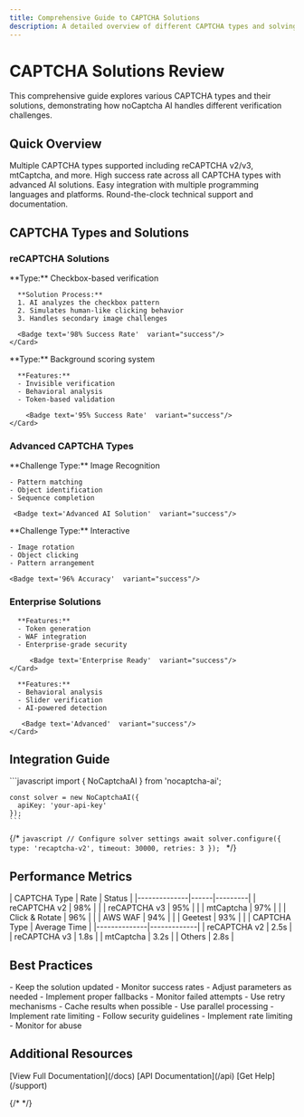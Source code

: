 ---
title: Comprehensive Guide to CAPTCHA Solutions
description: A detailed overview of different CAPTCHA types and solving methods
---


# CAPTCHA Solutions Review <Badge text='Updated 2025'  variant="success"/>

This comprehensive guide explores various CAPTCHA types and their solutions, demonstrating how noCaptcha AI handles different verification challenges.

## Quick Overview

<CardGrid stagger>
  <Card title="Supported Types" icon="puzzle">
    Multiple CAPTCHA types supported including reCAPTCHA v2/v3, mtCaptcha, and more.
  </Card>
  <Card title="Success Rate" icon="star">
    High success rate across all CAPTCHA types with advanced AI solutions.
  </Card>
  <Card title="Integration" icon="setting">
    Easy integration with multiple programming languages and platforms.
  </Card>
  <Card title="24/7 Support" icon="seti:clock">
    Round-the-clock technical support and documentation.
  </Card>
</CardGrid>

## CAPTCHA Types and Solutions

### reCAPTCHA Solutions

<Tabs>
  <TabItem label="reCAPTCHA v2">
    <Card title="Checkbox Challenge">
      <Icon name="check" size="1.5rem" /> **Type:** Checkbox-based verification
      
      **Solution Process:**
      1. AI analyzes the checkbox pattern
      2. Simulates human-like clicking behavior
      3. Handles secondary image challenges
      
      <Badge text='98% Success Rate'  variant="success"/>
    </Card>
  </TabItem>
  <TabItem label="reCAPTCHA v3">
    <Card title="Score-Based System">
      <Icon name="random" size="1.5rem" /> **Type:** Background scoring system
      
      **Features:**
      - Invisible verification
      - Behavioral analysis
      - Token-based validation
      
        <Badge text='95% Success Rate'  variant="success"/>
    </Card>
  </TabItem>
</Tabs>

### Advanced CAPTCHA Types

<CardGrid>
  <Card title="mtCaptcha" icon="image">
    <Icon name="picture" size="1.5rem" />
    **Challenge Type:** Image Recognition
    
    - Pattern matching
    - Object identification
    - Sequence completion
    
     <Badge text='Advanced AI Solution'  variant="success"/>
  </Card>
  
  <Card title="Click & Rotate" icon="rotate">
    <Icon name="mouse" size="1.5rem" />
    **Challenge Type:** Interactive
    
    - Image rotation
    - Object clicking
    - Pattern arrangement
    
    <Badge text='96% Accuracy'  variant="success"/>
  </Card>
</CardGrid>

### Enterprise Solutions

<Tabs>
  <TabItem label="AWS WAF">
    <Card title="AWS WAF CAPTCHA">
      <Icon name="aws" size="1.5rem" />
      
      **Features:**
      - Token generation
      - WAF integration
      - Enterprise-grade security
      
         <Badge text='Enterprise Ready'  variant="success"/>
    </Card>
  </TabItem>
  <TabItem label="Geetest">
    <Card title="Geetest CAPTCHA">
      <Icon name="security" size="1.5rem" />
      
      **Features:**
      - Behavioral analysis
      - Slider verification
      - AI-powered detection
      
       <Badge text='Advanced'  variant="success"/>
    </Card>
  </TabItem>
</Tabs>

## Integration Guide

<CardGrid>
  <Card title="Quick Start" icon="rocket">
    ```javascript
    import { NoCaptchaAI } from 'nocaptcha-ai';
    
    const solver = new NoCaptchaAI({
      apiKey: 'your-api-key'
    });
    ```
  </Card>
  
  {/* <Card title="Configuration" icon="setting">
    ```javascript
    // Configure solver settings
    await solver.configure({
      type: 'recaptcha-v2',
      timeout: 30000,
      retries: 3
    });
    ```
  </Card> */}
</CardGrid>

## Performance Metrics

<Tabs>
  <TabItem label="Success Rates">
    | CAPTCHA Type | Rate | Status |
    |--------------|------|---------|
    | reCAPTCHA v2 | 98% | <Badge text='Excellent'  variant="success"/> |
    | reCAPTCHA v3 | 95% | <Badge text='Great'  variant="success"/> |
    | mtCaptcha | 97% | <Badge  text='Excellent' variant="success"/> |
    | Click & Rotate | 96% | <Badge text='Excellent'  variant="success"/> |
    | AWS WAF | 94% | <Badge text='Great'  variant="success"/> |
    | Geetest | 93% | <Badge text='Great'  variant="success"/> |
  </TabItem>
  
  <TabItem label="Response Time">
    | CAPTCHA Type | Average Time |
    |--------------|-------------|
    | reCAPTCHA v2 | 2.5s |
    | reCAPTCHA v3 | 1.8s |
    | mtCaptcha | 3.2s |
    | Others | 2.8s |
  </TabItem>
</Tabs>

## Best Practices

<CardGrid>
  <Card title="Regular Updates" icon="approve-check-circle">
    - Keep the solution updated
    - Monitor success rates
    - Adjust parameters as needed
  </Card>
  
  <Card title="Error Handling" icon="warning">
    - Implement proper fallbacks
    - Monitor failed attempts
    - Use retry mechanisms
  </Card>
  
  <Card title="Optimization" icon="starlight">
    - Cache results when possible
    - Use parallel processing
    - Implement rate limiting
  </Card>
  
  <Card title="Security" icon="seti:graphql">
    - Follow security guidelines
    - Implement rate limiting
    - Monitor for abuse
  </Card>
</CardGrid>

## Additional Resources

<CardGrid>
  <Card title="Documentation" icon="document">
    [View Full Documentation](/docs) <Badge text='Latest' variant="default"/>
  </Card>
  
  <Card title="API Reference" icon="seti:json">
    [API Documentation](/api) <Badge text='v2.0' variant="success"/>
  </Card>
  
  <Card title="Support" icon="discourse">
    [Get Help](/support) <Badge text='24/7' variant="note"/>
  </Card>
</CardGrid>

{/* <style>
.card-grid {
  margin: 2rem 0;
}

.badge {
  margin-left: 0.5rem;
}

table {
  width: 100%;
  margin: 1rem 0;
}

th, td {
  padding: 0.5rem;
  text-align: left;
}

.icon {
  vertical-align: middle;
  margin-right: 0.5rem;
}
</style> */}
